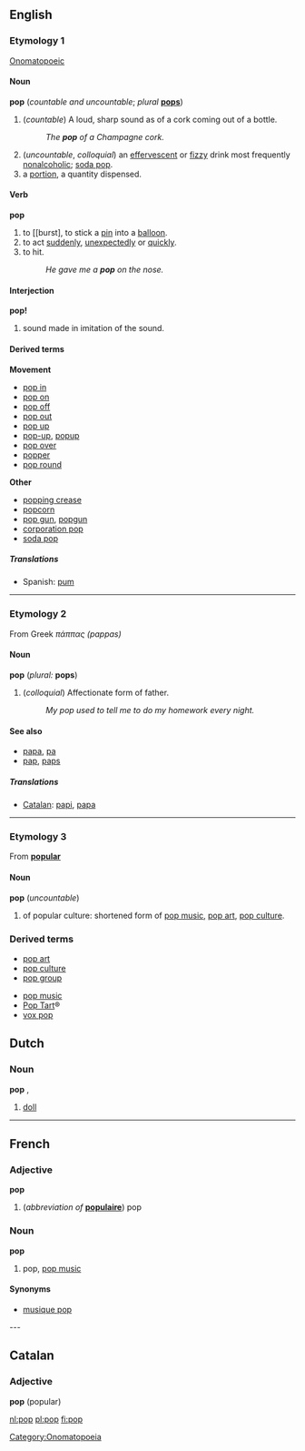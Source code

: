 ==English==

===Etymology 1===
[[Onomatopoeic]]

====Noun====
'''pop''' (''countable and uncountable''; ''plural'' '''[[pops]]''')

# (''countable'') A loud, sharp sound as of a cork coming out of a bottle.
#: ''The '''pop''' of a Champagne cork.''
# (''uncountable'', ''colloquial'') an [[effervescent]] or [[fizzy]] drink most frequently [[nonalcoholic]]; [[soda pop]].
# a [[portion]], a quantity dispensed.

====Verb====
'''pop'''
# to [[burst], to stick a [[pin]] into a [[balloon]].
# to act [[suddenly]], [[unexpectedly]] or [[quickly]].
# to hit.
#: ''He gave me a '''pop''' on the nose.''

====Interjection====
'''pop!'''
# sound made in imitation of the sound.

====Derived terms====
{{top}}
'''Movement'''
*[[pop in]]
*[[pop on]]
*[[pop off]]
*[[pop out]]
*[[pop up]]
*[[pop-up]], [[popup]]
*[[pop over]]
*[[popper]]
*[[pop round]]
{{mid}}
'''Other'''
*[[popping crease]]
*[[popcorn]]
*[[pop gun]], [[popgun]]
*[[corporation pop]]
*[[soda pop]]
{{bottom}}

=====Translations=====
*Spanish: [[pum]]

----

===Etymology 2===
From Greek ''πάππας (pappas)''

====Noun====
'''pop''' (''plural:'' '''pops''')

# (''colloquial'') Affectionate form of father.
#: ''My pop used to tell me to do my homework every night.''
====See also====
* [[papa]], [[pa]]
* [[pap]], [[paps]]

=====Translations=====
*[[Catalan]]: [[papi]], [[papa]]

----
===Etymology 3===
From '''[[popular]]'''

====Noun====
'''pop''' (''uncountable'')

# of popular culture: shortened form of [[pop music]], [[pop art]], [[pop culture]].

===Derived terms===
{{top}}
*[[pop art]]
*[[pop culture]]
*[[pop group]]
{{mid}}
*[[pop music]]
*[[Pop Tart]]&reg;
*[[vox pop]]
{{bottom}}

==Dutch==
===Noun===
'''pop''' {{f}}, {{m}}

#[[doll]]

----
==French==
===Adjective===
'''pop'''

#(''abbreviation of'' '''[[populaire]]''') pop

===Noun===
'''pop''' {{m}}

#pop, [[pop music]]

====Synonyms====
*[[musique pop]]

---
==Catalan==
===Adjective===
'''pop''' (popular)

[[Category:Onomatopoeia]]

[[nl:pop]]
[[pl:pop]]
[[fi:pop]]